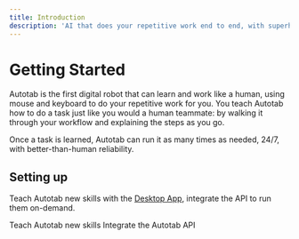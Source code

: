 ```yaml
---
title: Introduction
description: 'AI that does your repetitive work end to end, with superhuman reliability.'
---
```


# Getting Started

Autotab is the first digital robot that can learn and work like a human, using mouse and keyboard to do your repetitive work for you. You teach Autotab how to do a task just like you would a human teammate: by walking it through your workflow and explaining the steps as you go.

Once a task is learned, Autotab can run it as many times as needed, 24/7, with better-than-human reliability.

## Setting up

Teach Autotab new skills with the [Desktop App](https://autotab.com), integrate the API to run them on-demand.

<CardGroup cols={2}>
  <Card
    title="Teach Autotab"
    icon="chalkboard-user"
    href="/core"
  >
    Teach Autotab new skills
  </Card>
  <Card
    title="Reference API"
    icon="book-open"
    href="/api-reference"
  >
    Integrate the Autotab API
  </Card>
</CardGroup>
